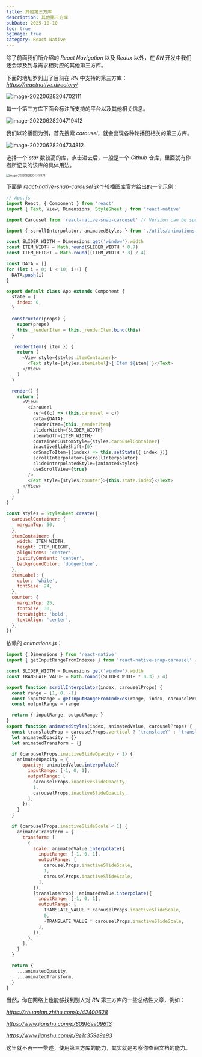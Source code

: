```yaml
---
title: 其他第三方库
description: 其他第三方库
pubDate: 2025-10-10
toc: true
ogImage: true
category: React Native
---
```


除了前面我们所介绍的 _React Navigation_ 以及 _Redux_ 以外，在 _RN_ 开发中我们还会涉及到与需求相对应的其他第三方库。

下面的地址罗列出了目前在 _RN_ 中支持的第三方库：*https://reactnative.directory/*

![image-20220628204702111](https://xiejie-typora.oss-cn-chengdu.aliyuncs.com/2022-06-28-124702.png)

每一个第三方库下面会标注所支持的平台以及其他相关信息。

![image-20220628204719412](https://xiejie-typora.oss-cn-chengdu.aliyuncs.com/2022-06-28-124719.png)

我们以轮播图为例，首先搜索 _carousel_，就会出现各种轮播图相关的第三方库。

![image-20220628204734812](https://xiejie-typora.oss-cn-chengdu.aliyuncs.com/2022-06-28-124734.png)

选择一个 _star_ 数较高的库，点击进去后，一般是一个 _Github_ 仓库，里面就有作者所记录的该库的具体用法。

<img
  src="https://xiejie-typora.oss-cn-chengdu.aliyuncs.com/2022-06-28-124750.png"
  alt="image-20220628204748878"
  style="zoom: 50%;"
/>

下面是 _react-native-snap-carousel_ 这个轮播图库官方给出的一个示例：

```js
// App.js
import React, { Component } from 'react'
import { Text, View, Dimensions, StyleSheet } from 'react-native'

import Carousel from 'react-native-snap-carousel' // Version can be specified in package.json

import { scrollInterpolator, animatedStyles } from './utils/animations'

const SLIDER_WIDTH = Dimensions.get('window').width
const ITEM_WIDTH = Math.round(SLIDER_WIDTH * 0.7)
const ITEM_HEIGHT = Math.round((ITEM_WIDTH * 3) / 4)

const DATA = []
for (let i = 0; i < 10; i++) {
  DATA.push(i)
}

export default class App extends Component {
  state = {
    index: 0,
  }

  constructor(props) {
    super(props)
    this._renderItem = this._renderItem.bind(this)
  }

  _renderItem({ item }) {
    return (
      <View style={styles.itemContainer}>
        <Text style={styles.itemLabel}>{`Item ${item}`}</Text>
      </View>
    )
  }

  render() {
    return (
      <View>
        <Carousel
          ref={(c) => (this.carousel = c)}
          data={DATA}
          renderItem={this._renderItem}
          sliderWidth={SLIDER_WIDTH}
          itemWidth={ITEM_WIDTH}
          containerCustomStyle={styles.carouselContainer}
          inactiveSlideShift={0}
          onSnapToItem={(index) => this.setState({ index })}
          scrollInterpolator={scrollInterpolator}
          slideInterpolatedStyle={animatedStyles}
          useScrollView={true}
        />
        <Text style={styles.counter}>{this.state.index}</Text>
      </View>
    )
  }
}

const styles = StyleSheet.create({
  carouselContainer: {
    marginTop: 50,
  },
  itemContainer: {
    width: ITEM_WIDTH,
    height: ITEM_HEIGHT,
    alignItems: 'center',
    justifyContent: 'center',
    backgroundColor: 'dodgerblue',
  },
  itemLabel: {
    color: 'white',
    fontSize: 24,
  },
  counter: {
    marginTop: 25,
    fontSize: 30,
    fontWeight: 'bold',
    textAlign: 'center',
  },
})
```

依赖的 _animations.js_：

```js
import { Dimensions } from 'react-native'
import { getInputRangeFromIndexes } from 'react-native-snap-carousel' // 3.7.2

const SLIDER_WIDTH = Dimensions.get('window').width
const TRANSLATE_VALUE = Math.round((SLIDER_WIDTH * 0.3) / 4)

export function scrollInterpolator(index, carouselProps) {
  const range = [1, 0, -1]
  const inputRange = getInputRangeFromIndexes(range, index, carouselProps)
  const outputRange = range

  return { inputRange, outputRange }
}
export function animatedStyles(index, animatedValue, carouselProps) {
  const translateProp = carouselProps.vertical ? 'translateY' : 'translateX'
  let animatedOpacity = {}
  let animatedTransform = {}

  if (carouselProps.inactiveSlideOpacity < 1) {
    animatedOpacity = {
      opacity: animatedValue.interpolate({
        inputRange: [-1, 0, 1],
        outputRange: [
          carouselProps.inactiveSlideOpacity,
          1,
          carouselProps.inactiveSlideOpacity,
        ],
      }),
    }
  }

  if (carouselProps.inactiveSlideScale < 1) {
    animatedTransform = {
      transform: [
        {
          scale: animatedValue.interpolate({
            inputRange: [-1, 0, 1],
            outputRange: [
              carouselProps.inactiveSlideScale,
              1,
              carouselProps.inactiveSlideScale,
            ],
          }),
          [translateProp]: animatedValue.interpolate({
            inputRange: [-1, 0, 1],
            outputRange: [
              TRANSLATE_VALUE * carouselProps.inactiveSlideScale,
              0,
              -TRANSLATE_VALUE * carouselProps.inactiveSlideScale,
            ],
          }),
        },
      ],
    }
  }

  return {
    ...animatedOpacity,
    ...animatedTransform,
  }
}
```

当然，你在网络上也能够找到别人对 _RN_ 第三方库的一些总结性文章，例如：

*https://zhuanlan.zhihu.com/p/42400628*

*https://www.jianshu.com/p/809f6ee09613*

*https://www.jianshu.com/p/9e1c359e9e93*

这里就不再一一赘述，使用第三方库的能力，其实就是考察你查阅文档的能力。
